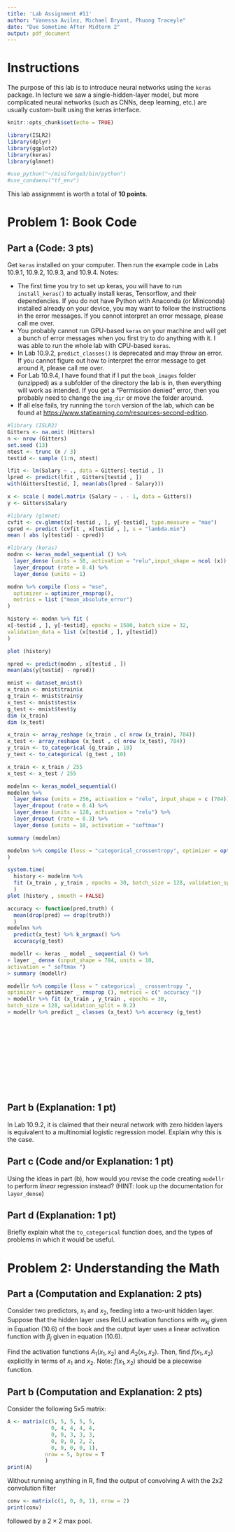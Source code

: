 ---
title: 'Lab Assignment #11'
author: "Vanessa Avilez, Michael Bryant, Phuong Traceyle"
date: "Due Sometime After Midterm 2"
output: pdf_document
---

# Instructions

The purpose of this lab is to introduce neural networks using the `keras` package. In lecture we saw a single-hidden-layer model, but more complicated neural networks (such as CNNs, deep learning, etc.) are usually custom-built using the keras interface.

```{r setup, include=FALSE}
knitr::opts_chunk$set(echo = TRUE)
```

```{r libraries and data, message = FALSE, warning = FALSE}
library(ISLR2)
library(dplyr)
library(ggplot2)
library(keras)
library(glmnet)

#use_python("~/miniforge3/bin/python")
#use_condaenv("tf_env")
```

This lab assignment is worth a total of **10 points**.

# Problem 1: Book Code

## Part a (Code: 3 pts)

Get `keras` installed on your computer. Then run the example code in Labs 10.9.1, 10.9.2, 10.9.3, and 10.9.4. Notes:

* The first time you try to set up keras, you will have to run `install_keras()` to actually install keras, Tensorflow, and their dependencies. If you do not have Python with Anaconda (or Miniconda) installed already on your device, you may want to follow the instructions in the error messages. If you cannot interpret an error message, please call me over.
* You probably cannot run GPU-based `keras` on your machine and will get a bunch of error messages when you first try to do anything with it. I was able to run the whole lab with CPU-based `keras`. 
* In Lab 10.9.2, `predict_classes()` is deprecated and may throw an error. If you cannot figure out how to interpret the error message to get around it, please call me over.
* For Lab 10.9.4, I have found that if I put the `book_images` folder (unzipped) as a subfolder of the directory the lab is in, then everything will work as intended. If you get a "Permission denied" error, then you probably need to change the `img_dir` or move the folder around.
* If all else fails, try running the `torch` version of the lab, which can be found at <https://www.statlearning.com/resources-second-edition>.

```{r 10.9.1 part a}
#library (ISLR2)
Gitters <- na.omit (Hitters)
n <- nrow (Gitters)
set.seed (13)
ntest <- trunc (n / 3)
testid <- sample (1:n, ntest)
```

```{r 10.9.1 part b}
lfit <- lm(Salary ~ ., data = Gitters[-testid , ])
lpred <- predict(lfit , Gitters[testid , ])
with(Gitters[testid, ], mean(abs(lpred - Salary)))
```

```{r 10.9.1 part c}
x <- scale ( model.matrix (Salary ~ . - 1, data = Gitters))
y <- Gitters$Salary
```

```{r 10.9.1 part d}
#library (glmnet)
cvfit <- cv.glmnet(x[-testid , ], y[-testid], type.measure = "mae")
cpred <- predict (cvfit , x[testid , ], s = "lambda.min")
mean ( abs (y[testid] - cpred))
```

```{r 10.9.1 part e}
#library (keras)
modnn <- keras_model_sequential () %>%
  layer_dense (units = 50, activation = "relu",input_shape = ncol (x)) %>%
  layer_dropout (rate = 0.4) %>%
  layer_dense (units = 1)
```

```{r 10.9.1 part f}
modnn %>% compile (loss = "mse",
  optimizer = optimizer_rmsprop(),
  metrics = list ("mean_absolute_error")
)
```

```{r 10.9.1 part g}
history <- modnn %>% fit (
x[-testid , ], y[-testid], epochs = 1500, batch_size = 32,
validation_data = list (x[testid , ], y[testid])
)
```

```{r 10.9.1 part h}
plot (history)
```

```{r 10.9.1 part i}
npred <- predict(modnn , x[testid , ])
mean(abs(y[testid] - npred))
```

```{r 10.9.2 part a}
mnist <- dataset_mnist()
x_train <- mnist$train$x
g_train <- mnist$train$y
x_test <- mnist$test$x
g_test <- mnist$test$y
dim (x_train)
dim (x_test)
```

```{r 10.9.2 part b}
x_train <- array_reshape (x_train , c( nrow (x_train), 784))
x_test <- array_reshape (x_test , c( nrow (x_test), 784))
y_train <- to_categorical (g_train , 10)
y_test <- to_categorical (g_test , 10)
```

```{r 10.9.2 part c}
x_train <- x_train / 255
x_test <- x_test / 255
```

```{r 10.9.2 part d}
modelnn <- keras_model_sequential()
modelnn %>%
  layer_dense (units = 256, activation = "relu", input_shape = c (784)) %>%
  layer_dropout (rate = 0.4) %>%
  layer_dense (units = 128, activation = "relu") %>%
  layer_dropout (rate = 0.3) %>%
  layer_dense (units = 10, activation = "softmax")
```

```{r 10.9.2 part e}
summary (modelnn)
```

```{r 10.9.2 part f}
modelnn %>% compile (loss = "categorical_crossentropy", optimizer = optimizer_rmsprop(), metrics = c("accuracy")
)
```

```{r 10.9.2 part h}
system.time(
  history <- modelnn %>%
  fit (x_train , y_train , epochs = 30, batch_size = 128, validation_split = 0.2)
  )
plot (history , smooth = FALSE)
```

```{r 10.9.2 part i}
accuracy <- function(pred,truth) (
  mean(drop(pred) == drop(truth))
  )
modelnn %>% 
  predict(x_test) %>% k_argmax() %>% 
  accuracy(g_test)
```

```{r 10.9 part }
 modellr <- keras _ model _ sequential () %>%
+ layer _ dense (input_shape = 784, units = 10,
activation = " softmax ")
> summary (modellr)
```

```{r 10.9 part }
modellr %>% compile (loss = " categorical _ crossentropy ",
optimizer = optimizer _ rmsprop (), metrics = c(" accuracy "))
> modellr %>% fit (x_train , y_train , epochs = 30,
batch_size = 128, validation_split = 0.2)
> modellr %>% predict _ classes (x_test) %>% accuracy (g_test)
```

```{r 10.9 part }

```

```{r 10.9 part }

```

```{r 10.9 part }

```

```{r 10.9 part }

```

```{r 10.9 part }

```

```{r 10.9 part }

```

```{r 10.9 part }

```

```{r 10.9 part }

```

```{r 10.9 part }

```

```{r 10.9 part }

```

```{r 10.9 part }

```

```{r 10.9 part }

```


## Part b (Explanation: 1 pt)

In Lab 10.9.2, it is claimed that their neural network with zero hidden layers is equivalent to a multinomial logistic regression model. Explain why this is the case.

## Part c (Code and/or Explanation: 1 pt)

Using the ideas in part (b), how would you revise the code creating `modellr` to perform *linear* regression instead? (HINT: look up the documentation for `layer_dense`)

## Part d (Explanation: 1 pt)

Briefly explain what the `to_categorical` function does, and the types of problems in which it would be useful.

# Problem 2: Understanding the Math

## Part a (Computation and Explanation: 2 pts)

Consider two predictors, $x_1$ and $x_2$, feeding into a two-unit hidden layer. Suppose that the hidden layer uses ReLU activation functions with $w_{kj}$ given in Equation (10.6) of the book and the output layer uses a linear activation function with $\beta_j$ given in equation (10.6).

Find the activation functions $A_1(x_1, x_2)$ and $A_2(x_1, x_2)$. Then, find $f(x_1, x_2)$ explicitly in terms of $x_1$ and $x_2$. Note: $f(x_1, x_2)$ should be a piecewise function.

## Part b (Computation and Explanation: 2 pts)

Consider the following 5x5 matrix:

```{r A 5x5}
A <- matrix(c(5, 5, 5, 5, 5,
              0, 4, 4, 4, 4,
              0, 0, 3, 3, 3,
              0, 0, 0, 2, 2,
              0, 0, 0, 0, 1),
            nrow = 5, byrow = T
            )
print(A)
```

Without running anything in R, find the output of convolving A with the 2x2 convolution filter

```{r conv}
conv <- matrix(c(1, 0, 0, 1), nrow = 2)
print(conv)
```

followed by a $2 \times 2$ max pool.